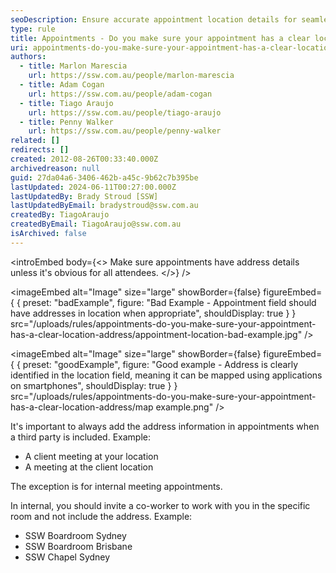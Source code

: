 ```yaml
---
seoDescription: Ensure accurate appointment location details for seamless meetings
type: rule
title: Appointments - Do you make sure your appointment has a clear location address?
uri: appointments-do-you-make-sure-your-appointment-has-a-clear-location-address
authors:
  - title: Marlon Marescia
    url: https://ssw.com.au/people/marlon-marescia
  - title: Adam Cogan
    url: https://ssw.com.au/people/adam-cogan
  - title: Tiago Araujo
    url: https://ssw.com.au/people/tiago-araujo
  - title: Penny Walker
    url: https://ssw.com.au/people/penny-walker
related: []
redirects: []
created: 2012-08-26T00:33:40.000Z
archivedreason: null
guid: 27da04a6-3406-462b-a45c-9b62c7b395be
lastUpdated: 2024-06-11T00:27:00.000Z
lastUpdatedBy: Brady Stroud [SSW]
lastUpdatedByEmail: bradystroud@ssw.com.au
createdBy: TiagoAraujo
createdByEmail: TiagoAraujo@ssw.com.au
isArchived: false
---
```


<introEmbed
  body={<>
Make sure appointments have address details unless it's obvious for all attendees.
  </>}
/>

<imageEmbed
  alt="Image"
  size="large"
  showBorder={false}
  figureEmbed={ {
    preset: "badExample",
    figure: "Bad Example - Appointment field should have addresses in location when appropriate",
    shouldDisplay: true
  } }
  src="/uploads/rules/appointments-do-you-make-sure-your-appointment-has-a-clear-location-address/appointment-location-bad-example.jpg"
/>


<imageEmbed
  alt="Image"
  size="large"
  showBorder={false}
  figureEmbed={ {
    preset: "goodExample",
    figure: "Good example - Address is clearly identified in the location field, meaning it can be mapped using applications on smartphones",
    shouldDisplay: true
  } }
  src="/uploads/rules/appointments-do-you-make-sure-your-appointment-has-a-clear-location-address/map example.png"
/>


It's important to always add the address information in appointments when a third party is included. Example:

* A client meeting at your location
* A meeting at the client location

The exception is for internal meeting appointments.

In internal, you should invite a co-worker to work with you in the specific room and not include the address. Example:

* SSW Boardroom Sydney
* SSW Boardroom Brisbane
* SSW Chapel Sydney
